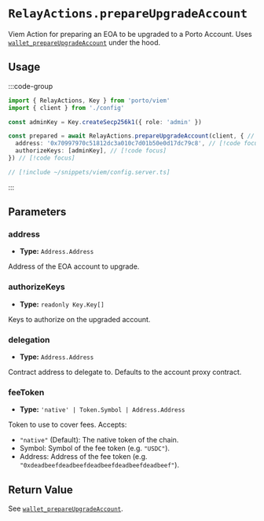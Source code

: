 # `RelayActions.prepareUpgradeAccount`

Viem Action for preparing an EOA to be upgraded to a Porto Account. Uses [`wallet_prepareUpgradeAccount`](/sdk/rpc/wallet_prepareUpgradeAccount) under the hood.

## Usage

:::code-group

```ts twoslash [example.ts]
import { RelayActions, Key } from 'porto/viem'
import { client } from './config'

const adminKey = Key.createSecp256k1({ role: 'admin' })

const prepared = await RelayActions.prepareUpgradeAccount(client, { // [!code focus]
  address: '0x70997970c51812dc3a010c7d01b50e0d17dc79c8', // [!code focus]
  authorizeKeys: [adminKey], // [!code focus]
}) // [!code focus]
```

```ts twoslash [config.ts] filename="config.ts"
// [!include ~/snippets/viem/config.server.ts]
```

:::

## Parameters

### address

- **Type:** `Address.Address`

Address of the EOA account to upgrade.

### authorizeKeys

- **Type:** `readonly Key.Key[]`

Keys to authorize on the upgraded account.

### delegation

- **Type:** `Address.Address`

Contract address to delegate to. Defaults to the account proxy contract.

### feeToken

- **Type:** `'native' | Token.Symbol | Address.Address`

Token to use to cover fees. Accepts:

- `"native"` (Default): The native token of the chain.
- Symbol: Symbol of the fee token (e.g. `"USDC"`).
- Address: Address of the fee token (e.g. `"0xdeadbeefdeadbeefdeadbeefdeadbeefdeadbeef"`).

## Return Value

See [`wallet_prepareUpgradeAccount`](/relay/wallet_prepareUpgradeAccount#response).
